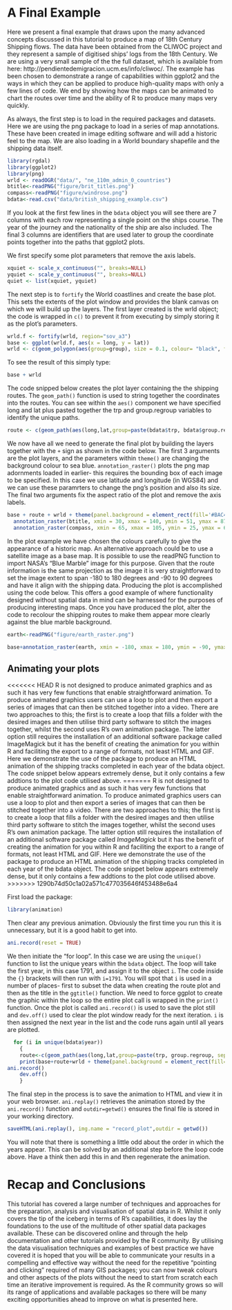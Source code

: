 A Final Example
===============

Here we present a final example that draws upon the many advanced concepts discussed in this tutorial to produce a map of 18th Century Shipping flows. The data have been obtained from the CLIWOC project and they represent a sample of digitised ships' logs from the 18th Century. We are using a very small sample of the the full dataset, which is available from here: http://pendientedemigracion.ucm.es/info/cliwoc/. The example has been chosen to demonstrate a range of capabilities within ggplot2 and the ways in which they can be applied to produce high-quality maps with only a few lines of code. We end by showing how the maps can be animated to chart the routes over time and the ability of R to produce many maps very quickly.

As always, the first step is to load in the required packages and datasets. Here we are using the png package to load in a series of map annotations. These have been created in image editing software and will add a historic feel to the map. We are also loading in a World boundary shapefile and the shipping data itself. 

```r
library(rgdal)
library(ggplot2)
library(png)
wrld <- readOGR("data/", "ne_110m_admin_0_countries")
btitle<-readPNG("figure/brit_titles.png")
compass<-readPNG("figure/windrose.png")
bdata<-read.csv("data/british_shipping_example.csv")
```
If you look at the first few lines in the `bdata` object you will see there are 7 columns with each row representing a single point on the ships course. The year of the journey and the nationality of the ship are also included. The final 3 columns are identifiers that are used later to group the coordinate points together into the paths that ggplot2 plots.

We first specify some plot parameters that remove the axis labels.

```r
xquiet <- scale_x_continuous("", breaks=NULL)
yquiet <- scale_y_continuous("", breaks=NULL)
quiet <- list(xquiet, yquiet)
```

The next step is to `fortify` the World coastlines and create the base plot. This sets the extents of the plot window and provides the blank canvas on which we will build up the layers. The first layer created is the wrld object; the code is wrapped in `c()` to prevent it from executing by simply storing it as the plot's parameters. 

```r
wrld.f <- fortify(wrld, region="sov_a3")
base <- ggplot(wrld.f, aes(x = long, y = lat))
wrld <- c(geom_polygon(aes(group=group), size = 0.1, colour= "black", fill="#D6BF86", data=wrld.f, alpha=1))
```

To see the result of this simply type:

```r
base + wrld
```

The code snipped below creates the plot layer containing the the shipping routes. The `geom_path()` function is used to string together the coordinates into the routes. You can see within the `aes()` component we have specified long and lat plus pasted together the trp and group.regroup variables to identify the unique paths.

```r
route <- c(geom_path(aes(long,lat,group=paste(bdata$trp, bdata$group.regroup, sep=".")), colour="#0F3B5F", size=0.2, data= bdata, alpha=0.5, lineend="round")) 
```

We now have all we need to generate the final plot by building the layers together with the `+` sign as shown in the code below. The first 3 arguments are the plot layers, and the parameters within `theme()` are changing the background colour to sea blue. `annotation_raster()` plots the png map adornments loaded in earlier- this requires the bounding box of each image to be specified. In this case we use latitude and longitude (in WGS84) and we can use these paramrters to change the png's position and also its size. The final two arguments fix the aspect ratio of the plot and remove the axis labels. 

```r
base + route + wrld + theme(panel.background = element_rect(fill='#BAC4B9',colour='black')) + 
  annotation_raster(btitle, xmin = 30, xmax = 140, ymin = 51, ymax = 87) + 
  annotation_raster(compass, xmin = 65, xmax = 105, ymin = 25, ymax = 65) + coord_equal() + quiet
```

In the plot example we have chosen the colours carefully to give the appearance of a historic map. 
An alternative approach could be to use a satellite image as a base map. It is possible to use 
the readPNG function to import NASA's "Blue Marble" image for this purpose. Given that the 
route information is the same projection as the image it is very straightforward to set the 
image extent to span -180 to 180 degrees and -90 to 90 degrees and have it align with the 
shipping data. Producing the plot is accomplished using the code below. This offers a good 
example of where functionality designed without spatial data in mind can be harnessed for 
the purposes of producing interesting maps. Once you have produced the plot, alter the code 
to recolour the shipping routes to make them appear more clearly against the blue marble background. 

```r
earth<-readPNG("figure/earth_raster.png")

base+annotation_raster(earth, xmin = -180, xmax = 180, ymin = -90, ymax = 90)+route+ theme(panel.background = element_rect(fill='#BAC4B9',colour='black')) +annotation_raster(btitle, xmin = 30, xmax = 140, ymin = 51, ymax = 87)+annotation_raster(compass, xmin = 65, xmax = 105, ymin = 25, ymax = 65)+ coord_equal()+quiet
```

## Animating your plots

<<<<<<< HEAD
R is not designed to produce animated graphics and as such it has very few functions 
that enable straightforward animation. To produce animated graphics users can 
use a loop to plot and then export a series of images that can then be 
stitched together into a video. There are two approaches to this; the 
first is to create a loop that fills a folder with the desired images 
and then utilise third party software to stitch the images together, 
whilst the second uses R's own animation package. The latter option
still requires the installation of an additional software package
called ImageMagick but it has the benefit of creating the animation 
for you within R and faciliting the export to a range of formats,
not least HTML and GIF. Here we demonstrate the use of the package
to produce an HTML animation of the shipping tracks completed in
each year of the bdata object. The code snippet below appears 
extremely dense, but it only contains a few addtions to the 
plot code utilised above.
=======
R is not designed to produce animated graphics and as such it has very few functions that enable straightforward animation. To produce animated graphics users can use a loop to plot and then export a series of images that can then be stitched together into a video. There are two approaches to this; the first is to create a loop that fills a folder with the desired images and then utilise third party software to stitch the images together, whilst the second uses R's own animation package. The latter option still requires the installation of an additional software package called *ImageMagick* but it has the benefit of creating the animation for you within R and faciliting the export to a range of formats, not least HTML and GIF. Here we demonstrate the use of the package to produce an HTML animation of the shipping tracks completed in each year of the bdata object. The code snippet below appears extremely dense, but it only contains a few addtions to the plot code utilised above.
>>>>>>> 1290b74d50c1a02a571c477035646f453488e6a4

First load the package:

```r
library(animation)
```

Then clear any previous animation. Obviously the first time you run this it is unnecessary, but it is a good habit to get into.

```r
ani.record(reset = TRUE)
```

We then initiate the "for loop". In this case we are using the `unique()` function to list the unique years within the `bdata` object. The loop will take the first year, in this case 1791, and assign it to the object `i`. The code inside the `{}` brackets will then run with `i=1791`. You will spot that `i` is used in a number of places- first to subset the data when creating the route plot and then as the title in the `ggtitle()` function. We need to force ggplot to create the graphic within the loop so the entire plot call is wrapped in the `print()` function. Once the plot is called `ani.record()` is used to save the plot still and `dev.off()` used to clear the plot window ready for the next iteration. `i` is then assigned the next year in the list and the code runs again until all years are plotted.

```r
  for (i in unique(bdata$year))
    {
    route<-c(geom_path(aes(long,lat,group=paste(trp, group.regroup, sep=".")), colour="#0F3B5F", size=0.2, data= bdata[which(bdata$year==i),], alpha=0.5, lineend="round"))
    print(base+route+wrld + theme(panel.background = element_rect(fill='#BAC4B9',colour='black')) +annotation_raster(btitle, xmin = 30, xmax = 140, ymin = 51, ymax = 87)+annotation_raster(compass, xmin = 65, xmax = 105, ymin = 25, ymax = 65)+ coord_equal()+quiet+ggtitle(i))
ani.record()
    dev.off()
    }  
```
       
The final step in the process is to save the animation to HTML and view it in your web browser. `ani.replay()` retrieves the animation stored by the `ani.record()` function and `outdir=getwd()` ensures the final file is stored in your working directory.


```r
saveHTML(ani.replay(), img.name = "record_plot",outdir = getwd())
```

You will note that there is something a little odd about the order in which the years appear. This can be solved by an additional step before the loop code above. Have a think then add this in and then regenerate the animation.  

Recap and Conclusions
=====================

This tutorial has covered a large number of techniques and approaches for the preparation, analysis and visualisation of spatial data in R. Whilst it  only covers the tip of the iceberg in terms of R's capabilities, it does lay the foundations to the use of the multitude of other spatial data packages available. These can be discovered online and through the help documentation and other tutorials provided by the R community. By utilising the data visualisation techniques and examples of best practice we have covered it is hoped that you will be able to communicate your results in a compelling and effective way without the need for the repetitive "pointing and clicking" required of many GIS packages; you can now tweak colours and other aspects of the plots without the need to start from scratch each time an iterative improvement is required. As the R community grows so will its range of applications and available packages so there will be many exciting opportunities ahead to improve on what is presented here.